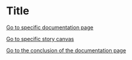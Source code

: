 
<Meta title="Intro" />

# Title
[Go to specific documentation page](?path=/docs/components-examplepage--bold)

[Go to specific story canvas](?path=/story/components-button--secondary)

[Go to the conclusion of the documentation page](?path=/docs/components-button--secondary-disabled#primary-with-link)
